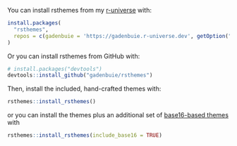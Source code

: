 You can install rsthemes from my [r-universe](https://gadenbuie.r-universe.dev) with:

``` r
install.packages(
  "rsthemes",
  repos = c(gadenbuie = 'https://gadenbuie.r-universe.dev', getOption("repos"))
)
```

Or you can install rsthemes from GitHub with:

``` r
# install.packages("devtools")
devtools::install_github("gadenbuie/rsthemes")
```

Then, install the included, hand-crafted themes with:

``` r
rsthemes::install_rsthemes()
```

or you can install the themes plus an additional set of [base16-based themes](https://github.com/chriskempson/base16) with

``` r
rsthemes::install_rsthemes(include_base16 = TRUE)
```
